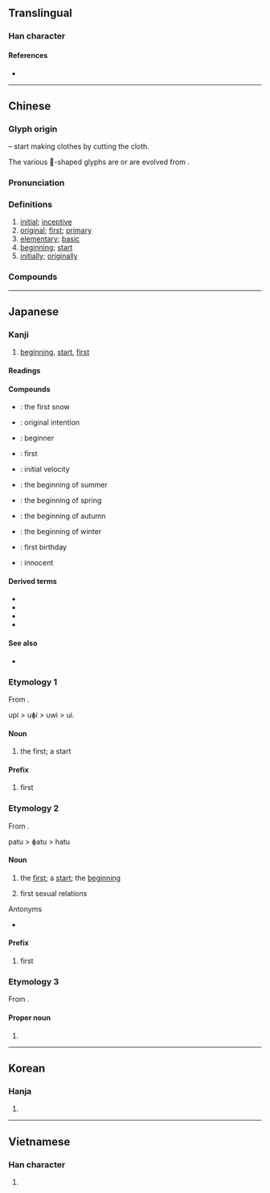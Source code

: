 {{character info/new}}
==Translingual==

===Han character===
{{Han char|rn=18|rad=刀|as=05|sn=7|four=37220|canj=LSH|ids=⿰衤刀}}

====References====
* {{Han ref|kx=0137.330|dkj=01911|dj=0310.010|hdz=10327.220|uh=521D|ud=21021|bh=AAEC|bd=43756}}

----

==Chinese==
{{zh-forms|alt=𥘉,𥝢,𠜆,𫢈,𢀯,𢀰,𡔈,䥚,𠫎,𣦂}}

===Glyph origin===
{{Han etym}}
{{Han compound|衣|刀|alt1=衤|ls=ic|t1=clothes|t2=knife; to cut}} – start making clothes by cutting the cloth.

The various 𢀰-shaped glyphs are or are evolved from {{w|Zetian characters}}.

===Pronunciation===
{{zh-pron
|m=chū
|c=co1
|h=pfs=chhû
|md=chĕ̤/chŭ
|mn=chho͘/qz,tp,xm:chhoe/kh,zz:chhe
|mn_note=chho͘ - literary; chhoe/chhe - vernacular
|mn-t=co1/ciu1
|w=1tshu
|mc=y
|oc=y
|cat=a,n,adv
}}

===Definitions===
{{zh-hanzi}}

# [[initial]]; [[inceptive]]
# [[original]]; [[first]]; [[primary]]
# [[elementary]]; [[basic]]
# [[beginning]]; [[start]]
# [[initially]]; [[originally]]

===Compounds===
{{zh-der|初晡日|一本初衷|久夢初醒|最初|冬初|凌濛初|初一|初一十五|初七|初中|初乳|初五隔開|初交|初伏|初冬|初出茅廬|初創|初印本|初吉|初唐|初唐四傑|初喪|初夏|初夜|初夜權|初妻|初始|初婚|初學|初學記|初審|初寫黃庭|初小|初度|初弦|初心|初志|初意|初戀|初戰|初文|初日|初旬|初春|初時|初更|初月|初服|初期|初次|初步|初歲|初民|初版|初犯|初獻|初生之犢|初發|初發芙蓉|初眠|初祖|初秋|初秋圖|初稿|初立|初等|初等函數|初等教育|初篁|初級|初級中學|初級團體|初級小學|初級關係|初虧|初衣|初衷|初診|初試|初試啼聲|初試身手|初賽|初速|初選|初選制|初間|初陽|初階|初雪|初霜|初露鋒芒|初露頭角|初頭|初願|劈初頭|厥初|反初服|和好如初|國初|大夢初醒|大年初一|大病初癒|太初|太初曆|如初|如夢初覺|如夢初醒|如醉初醒|完好如初|年初|往初|從初|悔不當初|情竇初開|新硎初試|旭日初升|晴初|月初|本初|民初|民權初步|泰初|瓜字初分|當初|華燈初上|賓之初筵|起初|遂初|開初|黨內初選}}

{{zh-cat|Elementary}}

----

==Japanese==

===Kanji===
{{ja-kanji|grade=4|rs=刀05}}

# [[beginning]], [[start]], [[first]]

====Readings====
{{ja-readings
|goon=そ
|kanon=しょ
|kun=はじ-め, はじ-めて, はつ-, うい-, そ-める
|nanori=はじめ, し, もと
}}

====Compounds====
* {{ja-r|初雪|はつゆき}}: the first snow
* {{ja-r|初心|しょしん}}: original intention
* {{ja-r|初心者|しょしんしゃ}}: beginner
* {{ja-r|最初|さいしょ}}: first
* {{ja-r|初速度|しょそくど}}: initial velocity
* {{ja-r|初夏|しょか}}: the beginning of summer
* {{ja-r|初春|しょしゅん}}: the beginning of spring
* {{ja-r|初秋|しょしゅう}}: the beginning of autumn
* {{ja-r|初冬|しょとう}}: the beginning of winter
* {{ja-r|初誕生|はつたんじょう}}: first birthday
* {{ja-r|初々しい|ういういしい}}: innocent

====Derived terms====
* {{ja-r|初め|はじめ}}
* {{ja-r|初めて|はじめて}}
* {{ja-r|初め|-ぞめ}}
* {{ja-r|書き初め|かきぞめ}}

====See also====
* {{ja-l|始}}

===Etymology 1===
{{ja-kanjitab|うい|yomi=k}}
From {{etyl|ojp|ja|sort=うい}}.

upi > uɸi > uwi > ui.

====Noun====
{{ja-noun|うい|hhira=うひ}}

# the first; a start

====Prefix====
{{ja-pos|prefix|うい|hhira=うひ}}

# first

===Etymology 2===
{{ja-kanjitab|はつ|yomi=k}}
From {{etyl|ojp|ja|sort=はつ}}.

patu > ɸatu > hatu

====Noun====
{{ja-noun|はつ}}

# the [[first]]; a [[start]]; the [[beginning]]
#: {{ja-usex|今年'''初の'''コンサート|ことし '''はつ の''' コンサート|the '''first''' concert of this year}}
# first sexual relations

; Antonyms
* {{ja-r|末|すえ|gloss=[[last]], [[end]]}}

====Prefix====
{{ja-pos|prefix|はつ}}

# first

===Etymology 3===
{{ja-kanjitab|sort=はじめ|yomi=k}}
From {{m|ja|始め|tr=hajime||beginning, first}}.

====Proper noun====
{{ja-pos|proper|はじめ}}

# {{given name|male|lang=ja|sort=はじめ}}

----

==Korean==

===Hanja===
{{ko-hanja|hangeul=초|rv=cho|mr=ch'o}}

# {{defn|lang=ko|sort=刀05}}

----

==Vietnamese==

===Han character===
{{vi-hantu|[[sơ]]|rs=刀05}}

# {{defn|lang=vi|sort=刀05}}